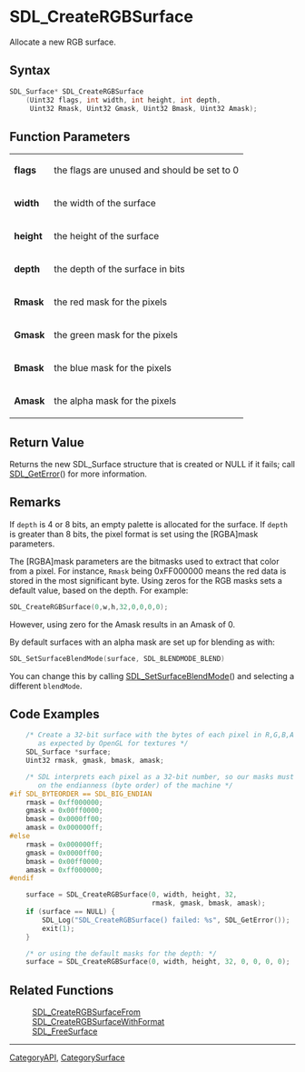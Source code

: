 = SDL_CreateRGBSurface =

Allocate a new RGB surface.

== Syntax ==

<syntaxhighlight lang='c'>
SDL_Surface* SDL_CreateRGBSurface
    (Uint32 flags, int width, int height, int depth,
     Uint32 Rmask, Uint32 Gmask, Uint32 Bmask, Uint32 Amask);
</syntaxhighlight>

== Function Parameters ==

{|
|'''flags'''
|the flags are unused and should be set to 0
|-
|'''width'''
|the width of the surface
|-
|'''height'''
|the height of the surface
|-
|'''depth'''
|the depth of the surface in bits
|-
|'''Rmask'''
|the red mask for the pixels
|-
|'''Gmask'''
|the green mask for the pixels
|-
|'''Bmask'''
|the blue mask for the pixels
|-
|'''Amask'''
|the alpha mask for the pixels
|}

== Return Value ==

Returns the new SDL_Surface structure that is created or NULL if it fails;
call [[SDL_GetError]]() for more information.

== Remarks ==

If <code>depth</code> is 4 or 8 bits, an empty palette is allocated for the
surface. If <code>depth</code> is greater than 8 bits, the pixel format is
set using the [RGBA]mask parameters.

The [RGBA]mask parameters are the bitmasks used to extract that color from
a pixel. For instance, <code>Rmask</code> being 0xFF000000 means the red
data is stored in the most significant byte. Using zeros for the RGB masks
sets a default value, based on the depth. For example:

<syntaxhighlight lang='c++'>
SDL_CreateRGBSurface(0,w,h,32,0,0,0,0);
</syntaxhighlight>

However, using zero for the Amask results in an Amask of 0.

By default surfaces with an alpha mask are set up for blending as with:

<syntaxhighlight lang='c++'>
SDL_SetSurfaceBlendMode(surface, SDL_BLENDMODE_BLEND)
</syntaxhighlight>

You can change this by calling [[SDL_SetSurfaceBlendMode]]() and selecting
a different <code>blendMode</code>.

== Code Examples ==

<syntaxhighlight lang='c++'>
    /* Create a 32-bit surface with the bytes of each pixel in R,G,B,A order,
       as expected by OpenGL for textures */
    SDL_Surface *surface;
    Uint32 rmask, gmask, bmask, amask;

    /* SDL interprets each pixel as a 32-bit number, so our masks must depend
       on the endianness (byte order) of the machine */
#if SDL_BYTEORDER == SDL_BIG_ENDIAN
    rmask = 0xff000000;
    gmask = 0x00ff0000;
    bmask = 0x0000ff00;
    amask = 0x000000ff;
#else
    rmask = 0x000000ff;
    gmask = 0x0000ff00;
    bmask = 0x00ff0000;
    amask = 0xff000000;
#endif

    surface = SDL_CreateRGBSurface(0, width, height, 32,
                                   rmask, gmask, bmask, amask);
    if (surface == NULL) {
        SDL_Log("SDL_CreateRGBSurface() failed: %s", SDL_GetError());
        exit(1);
    }

    /* or using the default masks for the depth: */
    surface = SDL_CreateRGBSurface(0, width, height, 32, 0, 0, 0, 0);
</syntaxhighlight>

== Related Functions ==

:[[SDL_CreateRGBSurfaceFrom]]
:[[SDL_CreateRGBSurfaceWithFormat]]
:[[SDL_FreeSurface]]

----
[[CategoryAPI]], [[CategorySurface]]


